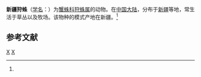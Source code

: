 {{Speciesbox
| taxon = Diaea xinjiangensis
| binomial_authority = (Song et Hu, 1986)<ref name='id14518'>{{cite web| url =http://www.bioinfo.cn/db05/BjdwSpecies.php?action=view&id=14518| title =新疆狩蛛| work =《中国动物物种编目数据库》| publisher =中国科学院微生物研究所| author =中国科学院动物研究所| accessdate =2009-04-28| deadurl =yes| archiveurl =https://web.archive.org/web/20160305050123/http://www.bioinfo.cn/db05/BjdwSpecies.php?action=view&id=14518| archivedate =2016-03-05}}</ref>
}}

'''新疆狩蛛'''（[[学名|学名]]：{{lang|la|''Diaea xinjiangensis''}}）为[[蟹蛛科|蟹蛛科]][[狩蛛属|狩蛛属]]的动物。在[[中国大陆|中国大陆]]，分布于[[新疆|新疆]]等地，常生活于草丛以及牧场。该物种的模式产地在新疆。<ref name='id14518'/>

== 参考文献 ==
{{reflist}}

{{蜘蛛小作品}}

{{taxonbar}}
[[Category:_1986年描述的动物|X]]
[[Category:狩蛛属|X]]